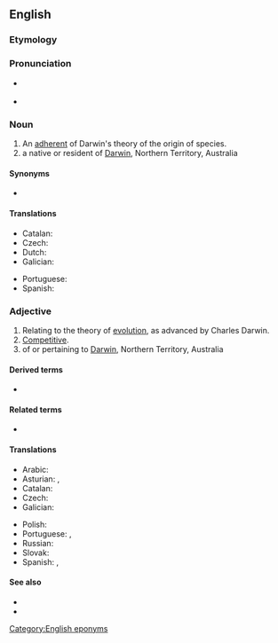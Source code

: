 {{also|darwinian}}
==English==

===Etymology===
{{suffix|en|Darwin|ian}}

===Pronunciation===
* {{a|RP}} {{IPA|en|/dɑːˈwɪni.ən/}}
* {{rhymes|en|ɪniən}}

===Noun===
{{en-noun}}

# An [[adherent]] of Darwin's theory of the origin of species.
# a native or resident of [[Darwin]], Northern Territory, Australia

====Synonyms====
* {{l|en|Darwinist}}

====Translations====
{{trans-top|adherent of Darwin's theory}}
* Catalan: {{t+|ca|darwinista|m|f}}
* Czech: {{t|cs|darwinista|m}}
* Dutch: {{t|nl|darwiniaans}}
* Galician: {{t|gl|darwinista|m|f}}
{{trans-mid}}
* Portuguese: {{t|pt|darwinista|m|f}}
* Spanish: {{t|es|darwinista|m|f}}
{{trans-bottom}}

===Adjective===
{{en-adj}}

# Relating to the theory of [[evolution]], as advanced by Charles Darwin.
# [[competitive|Competitive]].
# of or pertaining to [[Darwin]], Northern Territory, Australia

====Derived terms====
* {{l|en|Darwinianism}}

====Related terms====
* {{l|en|Darwinism}}

====Translations====
{{trans-top|relating to the theory of evolution}}
* Arabic: {{t|ar|دَارْوِينِيّ}}
* Asturian: {{t|ast|darvinianu}}, {{t|ast|darvinista}}
* Catalan: {{t|ca|darwinià}}
* Czech: {{t|cs|darwinovský}}
* Galician: {{t|gl|darwinista}}
{{trans-mid}}
* Polish: {{t|pl|darwinowski}}
* Portuguese: {{t|pt|darwiniano}}, {{t|pt|darwinista}}
* Russian: {{t+|ru|дарвиновский}}
* Slovak: {{t|sk|darvinovský}}
* Spanish: {{t|es|darwiniano}}, {{t|es|darwinista}}
{{trans-bottom}}

====See also====
* {{l|en|survival of the fittest}}
* {{l|en|natural selection}}

[[Category:English eponyms]]